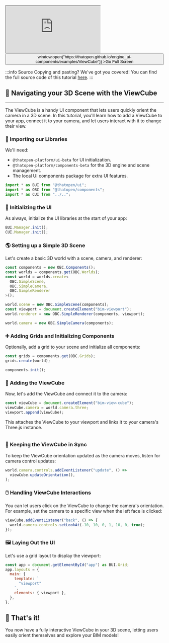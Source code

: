 <div style={{position: "relative"}}><iframe src="https://thatopen.github.io/engine_ui-components/examples/ViewCube"></iframe><button class="full-screen-btn" onClick={() => window.open("https://thatopen.github.io/engine_ui-components/examples/ViewCube")} >Go Full Screen</button></div>

:::info Source
Copying and pasting? We've got you covered! You can find the full source code of this tutorial [here](https://github.com/ThatOpen/engine_ui-components/blob/main/packages/obc/src/core/ViewCube/example.ts).
:::

## 🧭 Navigating your 3D Scene with the ViewCube
---
The ViewCube is a handy UI component that lets users quickly orient the camera in a 3D scene. In this tutorial, you'll learn how to add a ViewCube to your app, connect it to your camera, and let users interact with it to change their view.
### 🖖 Importing our Libraries
We'll need:
- `@thatopen-platform/ui-beta` for UI initialization.
- `@thatopen-platform/components-beta` for the 3D engine and scene management.
- The local UI components package for extra UI features.

```js
import * as BUI from "@thatopen/ui";
import * as OBC from "@thatopen/components";
import * as CUI from "../..";
```
### 🚦 Initializing the UI
As always, initialize the UI libraries at the start of your app:

```js
BUI.Manager.init();
CUI.Manager.init();
```
### 🌎 Setting up a Simple 3D Scene
Let's create a basic 3D world with a scene, camera, and renderer:

```js
const components = new OBC.Components();
const worlds = components.get(OBC.Worlds);
const world = worlds.create<
  OBC.SimpleScene,
  OBC.SimpleCamera,
  OBC.SimpleRenderer
>();

world.scene = new OBC.SimpleScene(components);
const viewport = document.createElement("bim-viewport");
world.renderer = new OBC.SimpleRenderer(components, viewport);

world.camera = new OBC.SimpleCamera(components);
```
### ➕ Adding Grids and Initializing Components
Optionally, add a grid to your scene and initialize all components:

```js
const grids = components.get(OBC.Grids);
grids.create(world);

components.init();
```
### 🧊 Adding the ViewCube
Now, let's add the ViewCube and connect it to the camera:

```js
const viewCube = document.createElement("bim-view-cube");
viewCube.camera = world.camera.three;
viewport.append(viewCube);
```
This attaches the ViewCube to your viewport and links it to your camera's Three.js instance.

```js

```
### 🔄 Keeping the ViewCube in Sync
To keep the ViewCube orientation updated as the camera moves, listen for camera control updates:

```js
world.camera.controls.addEventListener("update", () =>
  viewCube.updateOrientation(),
);
```
### 🖱️ Handling ViewCube Interactions
You can let users click on the ViewCube to change the camera's orientation. For example, set the camera to a specific view when the left face is clicked:

```js
viewCube.addEventListener("back", () => {
  world.camera.controls.setLookAt(-10, 10, 0, 1, 10, 0, true);
});
```
### 🖼️ Laying Out the UI
Let's use a grid layout to display the viewport:

```js
const app = document.getElementById("app") as BUI.Grid;
app.layouts = {
  main: {
    template: `
      "viewport"
    `,
    elements: { viewport },
  },
};
```
## 🎉 That's it!
You now have a fully interactive ViewCube in your 3D scene, letting users easily orient themselves and explore your BIM models!

